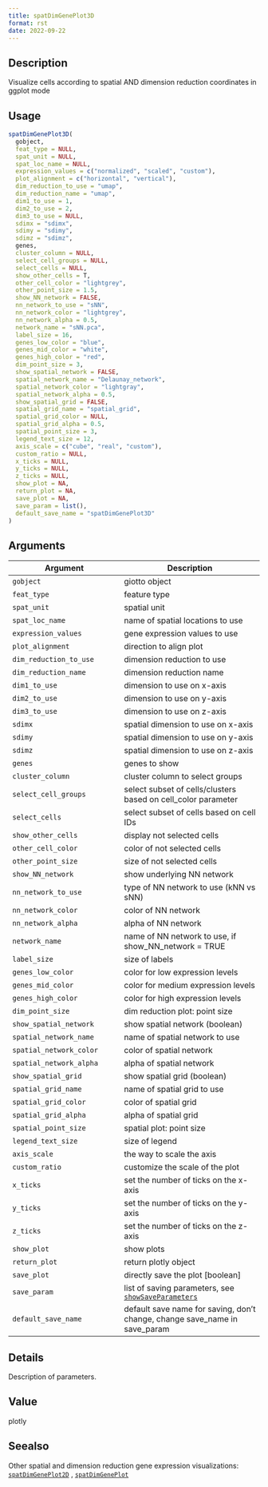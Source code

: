 ```yaml
--- 
title: spatDimGenePlot3D 
format: rst 
date: 2022-09-22 
--- 
```


## Description

Visualize cells according to spatial AND dimension reduction coordinates in ggplot mode


## Usage

```r
spatDimGenePlot3D(
  gobject,
  feat_type = NULL,
  spat_unit = NULL,
  spat_loc_name = NULL,
  expression_values = c("normalized", "scaled", "custom"),
  plot_alignment = c("horizontal", "vertical"),
  dim_reduction_to_use = "umap",
  dim_reduction_name = "umap",
  dim1_to_use = 1,
  dim2_to_use = 2,
  dim3_to_use = NULL,
  sdimx = "sdimx",
  sdimy = "sdimy",
  sdimz = "sdimz",
  genes,
  cluster_column = NULL,
  select_cell_groups = NULL,
  select_cells = NULL,
  show_other_cells = T,
  other_cell_color = "lightgrey",
  other_point_size = 1.5,
  show_NN_network = FALSE,
  nn_network_to_use = "sNN",
  nn_network_color = "lightgrey",
  nn_network_alpha = 0.5,
  network_name = "sNN.pca",
  label_size = 16,
  genes_low_color = "blue",
  genes_mid_color = "white",
  genes_high_color = "red",
  dim_point_size = 3,
  show_spatial_network = FALSE,
  spatial_network_name = "Delaunay_network",
  spatial_network_color = "lightgray",
  spatial_network_alpha = 0.5,
  show_spatial_grid = FALSE,
  spatial_grid_name = "spatial_grid",
  spatial_grid_color = NULL,
  spatial_grid_alpha = 0.5,
  spatial_point_size = 3,
  legend_text_size = 12,
  axis_scale = c("cube", "real", "custom"),
  custom_ratio = NULL,
  x_ticks = NULL,
  y_ticks = NULL,
  z_ticks = NULL,
  show_plot = NA,
  return_plot = NA,
  save_plot = NA,
  save_param = list(),
  default_save_name = "spatDimGenePlot3D"
)
```


## Arguments

Argument      |Description
------------- |----------------
`gobject`     |     giotto object
`feat_type`     |     feature type
`spat_unit`     |     spatial unit
`spat_loc_name`     |     name of spatial locations to use
`expression_values`     |     gene expression values to use
`plot_alignment`     |     direction to align plot
`dim_reduction_to_use`     |     dimension reduction to use
`dim_reduction_name`     |     dimension reduction name
`dim1_to_use`     |     dimension to use on x-axis
`dim2_to_use`     |     dimension to use on y-axis
`dim3_to_use`     |     dimension to use on z-axis
`sdimx`     |     spatial dimension to use on x-axis
`sdimy`     |     spatial dimension to use on y-axis
`sdimz`     |     spatial dimension to use on z-axis
`genes`     |     genes to show
`cluster_column`     |     cluster column to select groups
`select_cell_groups`     |     select subset of cells/clusters based on cell_color parameter
`select_cells`     |     select subset of cells based on cell IDs
`show_other_cells`     |     display not selected cells
`other_cell_color`     |     color of not selected cells
`other_point_size`     |     size of not selected cells
`show_NN_network`     |     show underlying NN network
`nn_network_to_use`     |     type of NN network to use (kNN vs sNN)
`nn_network_color`     |     color of NN network
`nn_network_alpha`     |     alpha of NN network
`network_name`     |     name of NN network to use, if show_NN_network = TRUE
`label_size`     |     size of labels
`genes_low_color`     |     color for low expression levels
`genes_mid_color`     |     color for medium expression levels
`genes_high_color`     |     color for high expression levels
`dim_point_size`     |     dim reduction plot: point size
`show_spatial_network`     |     show spatial network (boolean)
`spatial_network_name`     |     name of spatial network to use
`spatial_network_color`     |     color of spatial network
`spatial_network_alpha`     |     alpha of spatial network
`show_spatial_grid`     |     show spatial grid (boolean)
`spatial_grid_name`     |     name of spatial grid to use
`spatial_grid_color`     |     color of spatial grid
`spatial_grid_alpha`     |     alpha of spatial grid
`spatial_point_size`     |     spatial plot: point size
`legend_text_size`     |     size of legend
`axis_scale`     |     the way to scale the axis
`custom_ratio`     |     customize the scale of the plot
`x_ticks`     |     set the number of ticks on the x-axis
`y_ticks`     |     set the number of ticks on the y-axis
`z_ticks`     |     set the number of ticks on the z-axis
`show_plot`     |     show plots
`return_plot`     |     return plotly object
`save_plot`     |     directly save the plot [boolean]
`save_param`     |     list of saving parameters, see [`showSaveParameters`](#showsaveparameters)
`default_save_name`     |     default save name for saving, don't change, change save_name in save_param


## Details

Description of parameters.


## Value

plotly


## Seealso

Other spatial and dimension reduction gene expression visualizations:
 [`spatDimGenePlot2D`](#spatdimgeneplot2d) ,
 [`spatDimGenePlot`](#spatdimgeneplot)


